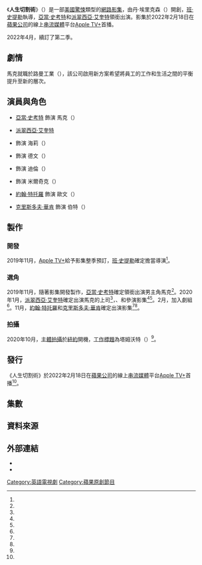 {{noteTA
|G1=TV
|G2=Show
|G3=Movie
}}
{{Infobox television
| show_name = 人生切割术
| original_name = {{lang|en|''Severance''}}
| image = Severance poster.png
| caption = 
| image_size = 220px
| bgcolour = #182419
| colour text = #FFFFFF
| genre = {{Plainlist|
* [[驚悚片|驚悚]]
}}
| creator = 丹·埃里克森（{{lang|en|Dan Erickson}}）
| director = [[班·史提勒|班·史提勒]]
| based_on = 
| starring = {{Plainlist|
* [[亞當·史考特_(演員)|亞當·史考特]]
* [[派翠西亞·艾奎特|派翠西亞·艾奎特]]
* {{le|布丽特·洛薇尔|Britt Lower}}
* {{le|詹·塔洛克|Jen Tullock}}
* {{le|扎克·切利|Zach Cherry}}
* {{le|特拉梅爾·蒂爾曼|Tramell Tillman}}
* [[約翰·特托羅|約翰·特托羅]]
* [[克里斯多夫·華肯|克里斯多夫·華肯]]
}}
| country = {{US}}
| language = 英语
| num_seasons = 1
| num_episodes = 9
| list_episodes = 
| executive_producer = {{Plainlist|
* {{le|克里斯·布萊克 (編劇)|Chris Black (screenwriter)|克里斯·布萊克}}
* 傑基·科恩（{{lang|en|Jackie Cohn}}）
* 丹·埃里克森
* 班·史提勒
* 尼基·溫斯托克（{{lang|en|Nicky Weinstock}}）
}}
| producer = Adam Scott
Patricia Arquette
Aoife McArdle
Amanda Overton
Gerry Robert Byrne
| editor = 
| cinematography = Jessica Lee Gagné
Matt Mitchell
| runtime = 40-57分鐘
| company = {{Plainlist|
* {{lang|en|Endeavor Content}}
* {{lang|en|{{le|Red Hour Productions}}}}s
}}
| distributor = Apple Inc.
| network = [[Apple_TV+|Apple TV+]]
| picture_format = 4K UHDTV HDR
| audio_format = [[Dolby_Digital|Dolby Digital]]
| first_aired = 西元2022年2月18日
| last_aired = 西元2022年4月8日
| website = https://tv.apple.com/show/severance/umc.cmc.1srk2goyh2q2zdxcx605w8vtx
| 台湾名称 = 人生切割術
| 港澳名称 = 生活割離術
| 日本名称 = セヴェランス
| 韩国名称 = 세브란스: 단절
| 新加坡名称 = 人生切割术
| 字幕 = 英语(SDH)
}}

《'''人生切割術'''》（{{lang-en|''Severance''}}）是一部[[美國|美國]][[驚悚片|驚悚]]類型的[[網路影集|網路影集]]，由丹·埃里克森（{{lang|en|Dan Erickson}}）開創，[[班·史提勒|班·史提勒]]執導，[[亞當·史考特_(演員)|亞當·史考特]]和[[派翠西亞·艾奎特|派翠西亞·艾奎特]]領銜出演。影集於2022年2月18日在[[蘋果公司|蘋果公司]]的線上[[串流媒體|串流媒體]]平台[[Apple_TV+|Apple TV+]]首播。

2022年4月，續訂了第二季。

== 劇情 ==
馬克就職於路曼工業（{{lang|en|Lumon Industries}}），該公司啟用新方案希望將員工的工作和生活之間的平衡提升至新的層次。

== 演員與角色 ==
* [[亞當·史考特_(演員)|亞當·史考特]] 飾演 馬克（{{lang|en|Mark}}）

* [[派翠西亞·艾奎特|派翠西亞·艾奎特]]

* {{le|布丽特·洛薇尔|Britt Lower}} 飾演 海莉（{{lang|en|Helly}}）

* {{le|詹·塔洛克|Jen Tullock}} 飾演 德文（{{lang|en|Devon}}）

* {{le|扎克·切利|Zach Cherry}} 飾演 迪倫（{{lang|en|Dylan}}）

* {{le|特拉梅爾·蒂爾曼|Tramell Tillman}} 飾演 米爾奇克（{{lang|en|Milchick}}）

* [[約翰·特托羅|約翰·特托羅]] 飾演 歐文（{{lang|en|Irving}}）

* [[克里斯多夫·華肯|克里斯多夫·華肯]] 飾演 伯特（{{lang|en|Burt}}）

== 製作 ==
=== 開發 ===
2019年11月，[[Apple_TV+|Apple TV+]]給予影集整季預訂，[[班·史提勒|班·史提勒]]確定擔當導演<ref name="ScottStiller" />。

===選角 ===
2019年11月，隨著影集開發製作，[[亞當·史考特_(演員)|亞當·史考特]]確定領銜出演男主角馬克<ref name="ScottStiller" />。2020年1月，[[派翠西亞·艾奎特|派翠西亞·艾奎特]]確定出演馬克的上司<ref name="Arquette" />，{{le|布丽特·洛薇尔|Britt Lower}}、{{le|詹·塔洛克|Jen Tullock}}和{{le|扎克·切利|Zach Cherry}}參演影集<ref name="Lower" /><ref name="TullockCherry" />。2月，{{le|特拉梅爾·蒂爾曼|Tramell Tillman}}加入劇組<ref name="Tillman" />。11月，[[約翰·特托羅|約翰·特托羅]]和[[克里斯多夫·華肯|克里斯多夫·華肯]]確定出演影集<ref name="Turturro" /><ref name="Walken" />。

=== 拍攝 ===
2020年10月，[[主體拍攝|主體拍攝]]於[[紐約|紐約]]開機，[[工作標題|工作標題]]為塔姆沃特（{{lang|en|''Tumwater''}}）<ref name="Filming" />。

== 發行 ==
《人生切割術》於2022年2月18日在[[蘋果公司|蘋果公司]]的線上[[串流媒體|串流媒體]]平台[[Apple_TV+|Apple TV+]]首播<ref name="PremiereDate" />。

== 集數 ==
{{Series overview
|released    = y

| color1     = #C4A574
| link1      = #第一季（2022年）
| episodes1  = 9
| start1     = {{Start date|2022|2|18}}
| end1       = {{End date|2022|4|8}}

| color2     = #3C5792
| link2      = #第二季（預計推出）
| episodes2  = 
| start2     = {{Start date|||}}
| end2       = 

}}
{{Episode table |background=#000000 |overall= |title= |director= |writer= |airdate= |airdateR=<ref name="TFC">{{cite web |title=Shows A-Z – ''Severance'' on Apple+ |url=http://www.thefutoncritic.com/showatch/severance/listings/ |website=[[The_Futon_Critic|The Futon Critic]] |access-date=December 18, 2021}}</ref> |released=y |episodes= 
{{Episode list
 |EpisodeNumber   = 1
 |Title           = 地獄裡的好消息
 |DirectedBy      = [[Ben_Stiller|Ben Stiller]]
 |WrittenBy       = Dan Erickson
 |OriginalAirDate = {{Start date|2022|2|18}}
 |ShortSummary    = 
 |LineColor       = 000000
}}
{{Episode list
 |EpisodeNumber   = 2
 |Title           = 半環路
 |DirectedBy      = [[Ben_Stiller|Ben Stiller]]
 |WrittenBy       = Dan Erickson
 |OriginalAirDate = {{Start date|2022|2|18}}
 |ShortSummary    = 
 |LineColor       = 000000
}}
{{Episode list
 |EpisodeNumber   = 3
 |Title           = 永恆
 |DirectedBy      = [[Ben_Stiller|Ben Stiller]]
 |WrittenBy       = [[Andrew_Colville_(writer)|Andrew Colville]]
 |OriginalAirDate = {{Start date|2022|2|25}}
 |ShortSummary    = 
 |LineColor       = 000000
}}
{{Episode list
 |EpisodeNumber   = 4
 |Title           = 現在的你
 |DirectedBy      = [[Aoife_McArdle|Aoife McArdle]]
 |WrittenBy       = Kari Drake
 |OriginalAirDate = {{Start date|2022|3|4}}
 |ShortSummary    = 
 |LineColor       = 000000
}}
{{Episode list
 |EpisodeNumber   = 5
 |Title           = 光學與設計部的殘酷惡行
 |DirectedBy      = Aoife McArdle
 |WrittenBy       = Anna Ouyang Moench
 |OriginalAirDate = {{Start date|2022|3|11}}
 |ShortSummary    = 
 |LineColor       = 000000
}}
{{Episode list
 |EpisodeNumber   = 6
 |Title           = 躲貓貓
 |DirectedBy      = Aoife McArdle
 |WrittenBy       = Amanda Overton
 |OriginalAirDate = {{Start date|2022|3|18}}
 |ShortSummary    = 
 |LineColor       = 000000
}}
{{Episode list
 |EpisodeNumber   = 7
 |Title           = 挑釁的爵士樂
 |DirectedBy      = [[Ben_Stiller|Ben Stiller]]
 |WrittenBy       = Helen Leigh
 |OriginalAirDate = {{Start date|2022|3|25}}
 |ShortSummary    = 
 |LineColor       = 000000
}}
{{Episode list
 |EpisodeNumber   = 8
 |Title           = 晚餐吃什麽？
 |DirectedBy      = [[Ben_Stiller|Ben Stiller]]
 |WrittenBy       = [[Chris_Black_(screenwriter)|Chris Black]]
 |OriginalAirDate = {{Start date|2022|4|1}}
 |ShortSummary    = 
 |LineColor       = 000000
}}
{{Episode list
 |EpisodeNumber   = 9
 |Title           = 現在的我們
 |DirectedBy      = [[Ben_Stiller|Ben Stiller]]
 |WrittenBy       = Dan Erickson
 |OriginalAirDate = {{Start date|2022|4|8}}
 |ShortSummary    = 
 |LineColor       = 000000
}}
}}

== 資料來源 ==
{{Reflist|30em|refs=

<ref name="ScottStiller">{{Cite web |last=White |first=Peter |date=2019-11-08 |title=Apple Signs ‘Severance’, Workplace Thriller Series From Adam Scott & Ben Stiller |url=https://deadline.com/2019/11/apple-signs-severance-workplace-thriller-series-from-adam-scott-ben-stiller-1202781134/ |dead-url=no |archive-url=https://web.archive.org/web/20201006021610/https://deadline.com/2019/11/apple-signs-severance-workplace-thriller-series-from-adam-scott-ben-stiller-1202781134/ |archive-date=2020-10-06 |access-date=2020-11-02 |website=[[Deadline_Hollywood|Deadline Hollywood]] |language=en-US }}</ref>

<ref name="Arquette">{{Cite web |last=Andreeva |first=Nellie |date=2020-01-06 |url=https://deadline.com/2020/01/patricia-arquette-cast-star-severance-apple-series-reunites-ben-stiller-escape-from-dannemora-1202822180/ |title=Patricia Arquette To Star In ‘Severance’ Apple TV Series, Reuniting With Ben Stiller |access-date=2020-11-03 |website=[[Deadline_Hollywood|Deadline Hollywood]] |language=en-US |archive-date=2020-09-24 |archive-url=https://web.archive.org/web/20200924185954/https://deadline.com/2020/01/patricia-arquette-cast-star-severance-apple-series-reunites-ben-stiller-escape-from-dannemora-1202822180/ |dead-url=no }}</ref>

<ref name="Lower">{{Cite web |last1=Andreeva |first1=Nellie |last2=Petski |first2=Denise |date=2020-01-20 |url=https://deadline.com/2020/01/severance-britt-lower-cast-adam-scott-patricia-arquette-apple-tv-series-ben-stiller-1202826002/ |title=‘Severance’: Britt Lower To Star In Apple Drama Series |access-date=2020-11-03 |website=[[Deadline_Hollywood|Deadline Hollywood]] |language=en-US |archive-date=2020-07-21 |archive-url=https://web.archive.org/web/20200721200120/https://deadline.com/2020/01/severance-britt-lower-cast-adam-scott-patricia-arquette-apple-tv-series-ben-stiller-1202826002/ |dead-url=no }}</ref>

<ref name="TullockCherry">{{Cite web |last=Petski |first=Denise |date=2020-01-31 |url=https://deadline.com/2020/01/severance-jen-tullock-zach-cherry-apple-drama-series-1202847861/ |title=‘Severance’: Jen Tullock & Zach Cherry To Star In Apple Drama Series |access-date=2020-11-03 |website=[[Deadline_Hollywood|Deadline Hollywood]] |language=en-US |archive-date=2020-06-06 |archive-url=https://web.archive.org/web/20200606104309/https://deadline.com/2020/01/severance-jen-tullock-zach-cherry-apple-drama-series-1202847861/ |dead-url=no }}</ref>

<ref name="Tillman">{{Cite web |last=Petski |first=Denise |date=2020-02-26 |url=https://deadline.com/2020/02/severance-tramell-tillman-apple-drama-series-1202869190/ |title=‘Severance’: Tramell Tillman To Star In Apple Drama Series |access-date=2020-11-03 |website=[[Deadline_Hollywood|Deadline Hollywood]] |language=en-US |archive-date=2020-08-09 |archive-url=https://web.archive.org/web/20200809112117/https://deadline.com/2020/02/severance-tramell-tillman-apple-drama-series-1202869190/ |dead-url=no }}</ref>

<ref name="Turturro">{{Cite web |last=Petski |first=Denise |date=2020-10-30 |url=https://deadline.com/2020/10/severance-john-turturro-star-apple-drama-series-1234606483/ |title=‘Severance’: John Turturro To Star In Apple Drama Series |access-date=2020-11-03 |website=[[Deadline_Hollywood|Deadline Hollywood]] |language=en-US |archive-date=2020-11-01 |archive-url=https://web.archive.org/web/20201101052719/https://deadline.com/2020/10/severance-john-turturro-star-apple-drama-series-1234606483/ |dead-url=no }}</ref>

<ref name="Walken">{{Cite web |last=Petski |first=Denise |date=2020-11-02 |url=https://deadline.com/2020/11/severance-christopher-walken-star-in-apple-drama-series-1234607842/ |title=‘Severance’: Christopher Walken Joins Apple Drama Series |access-date=2020-11-03 |website=[[Deadline_Hollywood|Deadline Hollywood]] |language=en-US |archive-date=2021-12-16 |archive-url=https://web.archive.org/web/20211216154610/https://deadline.com/2020/11/severance-christopher-walken-star-in-apple-drama-series-1234607842/ |dead-url=no }}</ref>

<ref name="Filming">{{Cite web |last= |first= |date=2020-10-29 |url=https://www.projectcasting.com/casting-calls-acting-auditions/tumwater-ben-stiller/ |title=Ben Stiller TV Series ‘Tumwater’ Casting Call for New York Actors |access-date=2020-11-03 |website=Project Casting |language=en-US |archive-date=2020-11-01 |archive-url=https://web.archive.org/web/20201101105032/https://www.projectcasting.com/casting-calls-acting-auditions/tumwater-ben-stiller/ |dead-url=no }}</ref>

<ref name="PremiereDate">{{cite web|first=Edidiong|last=Mboho|title='Severance' Trailer Reveals Ben Stiller's Apple TV+ Drama Starring Adam Scott|url=https://collider.com/severance-tv-show-trailer-ben-stiller-adam-scott/|website=[[Collider_(website)|Collider]]|date=2021-12-16|access-date=2021-12-16|language=en-US|archive-date=2021-12-16|archive-url=https://web.archive.org/web/20211216150944/https://collider.com/severance-tv-show-trailer-ben-stiller-adam-scott/|dead-url=no}}</ref>

}}

== 外部連結 ==
* {{IMDb title|11280740}}
* {{Douban}}
<!--{{Ben Stiller}}-->
{{Apple TV+}}

{{DEFAULTSORT:Severance}}
[[Category:英語電視劇|Category:英語電視劇]]
[[Category:蘋果原創節目|Category:蘋果原創節目]]
